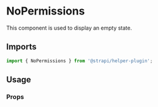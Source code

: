 <!--- EmptyStateLayout.stories.mdx --->


<Meta title="components/NoPermissions" />

# NoPermissions

This component is used to display an empty state.

## Imports

```js
import { NoPermissions } from '@strapi/helper-plugin';
```

## Usage

<Canvas>
  <Story name="base">
    <Main>
      <NoPermissions />
    </Main>
  </Story>
</Canvas>

### Props

<ArgsTable of={NoPermissions} />
